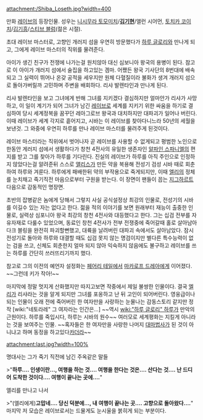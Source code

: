 attachment:/Shiba_Loseth.jpg?width=400

만화 [[레이브]]의 등장인물. 성우는 [[니시무라 토모미치]]/'''[[김기현(성우)|김기현]]'''/앨런 시어먼, [[토치카 코이치]]/[[김기흥]]/[[스티브 블럼]](젊은 시절).

초대 레이브 마스터로, 고향인 개러지 섬을 우연히 방문했다가 [[하루 글로리]]와 만나게 되고, 그에게 레이브 마스터의 직위를 물려준다. 

아이가 생긴 친구가 전쟁에 나가는걸 원치않아 대신 심보니아 왕국의 용병이 된다. 참고로 이 아이가 개러지 섬에서 술집을 하고있는 겜마. 어쨌든 왕국 기사단의 8번대에 배속되고 그 실력이 뛰어나 온갖 공적을 세우지만 원체 다혈질이라 불화가 생겨 개러지 섬으로 돌아가버릴까 고민하며 주변을 배회하다. 리샤 발렌타인과 만나게 된다.

리샤 발렌타인을 보고 그녀에게 반해 그녀를 지키겠다 결심하지만 얼마안가 리샤가 사망하고, 이 일이 계기가 되어 그녀가 남긴 [[레이브]]로 세계를 지키기 위한 싸움을 하기로 결심하여 당시 세계정복을 꿈꾸던 레아그로브 왕국과 대치하지만 대파괴가 일어나 버린다. 이때 레이브가 세계 각지로 흩어지고, 시바는 이 레이브를 찾아다니느라 50년의 세월을 보낸것. 그 와중에 우연히 하루를 만나 레이브 마스터를 물려주게 된것이다.

레이브 마스터라는 직위에서 벗어나자 곧 레이브를 사용할 수 없게되고 평범한 노인으로 한동안 게러지 섬에서 생활하다가 창천 4전사의 유일한 생존자인 [[알파인 스파니엘]]의 편지를 받고 그를 찾아가 하루를 기다린다. 진실의 레이브가 하루를 아직 주인으로 인정하지 않았다는걸 알려준뒤 스스로 [[앨리스]]가 만든 약을 복용해 전성기 검성 시바 때로 회춘하여 하루와 겨룬다. 하루에게 패배한뒤 약의 부작용으로 죽게되지만, 이때 [[엘리]]의 정체를 눈치채고 죽기직전 마음으로부터 구원을 받는다. 이 장면이 팬들이 꼽는 [[지그하르트]] 다음으로 감동적인 명장면.

초반의 잡병같은 놈에게 당해서 그렇지 사실 공식설정상 최강의 인물로, 전성기의 시바를 이길수 있는 자는 없다고 한다.
젊을 적의 이야기를 보면 원래부터 재능이 출중한 인물로, 실력상 심포니아 왕국 최강의 창천 4전사와 대등했다고 한다.
그는 십검 전부를 자유자재로 다룰수 있었으며, 동료인 창천 4전사가 전부 전쟁중에 죽어갈때 홀로 살아남아 다크 블링을 완전히 파괴할뻔했고, 대륙을 날려버린 대파괴 속에서도 살아남았다.
잠시 전성기로 돌아와 하루와 대결할 때도 십검 못지 않는 명검이지만 별다른 특수능력이 없는 검을 쓰고, 신체도 회춘한지 얼마 되지 않아 익숙하지 않음에도 불구하고 레이브를 쓰는 하루를 간단히 쓰러뜨리기까지 했다.

참고로 그의 이전의 예언자 설정화는 [[페어리 테일]]에서 [[마카로프 드레아]]에게 이어졌다. ~~그런데 키가 작아!~~

마지막에 정말 멋지게 산화했지만 따지고보면 작중에서 제일 불쌍한 인물이다. 결국 [[엘리]]가 리샤라는 것을 알게 되지만 그녀를 포옹하고 난 뒤 고인이 되어버린다. 영웅급이나 되는 인물이 오래 전에 죽어버린 한 여자만을 사랑하는 눈물나는 감동스토리 같지만 정작 [wiki:"네토라레" 그 여자라는 인간은...] ~~역시 [[wiki:"하루 글로리" 하루]]가 만악의 근원이다. 하루를 죽입시다, 하루는 시바의 원수~~ 여러모로 세계평화는 지킬게 아니라는 것을 보여주는 인물. ~~혹자들은 한 여자만을 사랑한 나머지 [[대마법사]]가 된 것이 아니냐고 하며 동정을 하고있다[[카더라]]~~

attachment:last.jpg?width=100%

명대사는 그가 죽기 직전에 남긴 주옥같은 말들

>"'''하루…. 인생이란…, 여행을 하는 것…. 여행을 한다는 것은…. 산다는 것…. 난 드디어 도착한 것이다…. 여행이 끝나는 곳에….'''"

엘리를 만나고 나서

>"(엘리에게)'''고맙네…. 당신 덕분에…, 내 여행이 끝나는 곳…. 고향으로 돌아왔다….'''" 마지막 저 모습은 레이브로서는 드물게도 눈시울을 붉히게 되는 부분이다.

